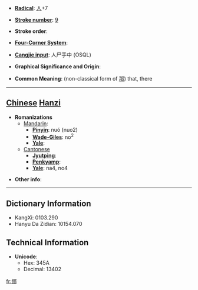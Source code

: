 * '''[[Wiktionary:Chinese radical index| Radical]]''': [[Wiktionary:Chinese radical index 人|人]]+7

* '''[[Wiktionary:Chinese total strokes index|Stroke number]]''': [[Wiktionary:Chinese total strokes index 9|9]]

* '''Stroke order''': 

* '''[[Wiktionary:Chinese four corner index|Four-Corner System]]''': 

* '''[[Wiktionary:Chinese Cangjie index|Cangjie input]]''': 人尸手中 (OSQL)

* '''Graphical Significance and Origin''': 

* '''Common Meaning''': (non-classical form of [[那]]) that, there

----

== [[Chinese]] [[Hanzi]] ==

* '''Romanizations'''
** [[Mandarin]]:
*** '''[[Pinyin]]''': nuó (nuo2)
*** '''[[Wade-Giles]]''': no<sup>2</sup>
*** '''[[Yale]]''': 
**[[Cantonese]]
***'''[[Jyutping]]''':
***'''[[Penkyamp]]''': 
***'''[[Yale]]''': na4, no4

* '''Other info''': 

----

== Dictionary Information ==

* KangXi: 0103.290
* Hanyu Da Zidian: 10154.070

== Technical Information ==

* '''Unicode''':
** Hex: 345A
** Decimal: 13402

[[fr:㑚]]